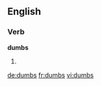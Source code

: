 ==English==

===Verb===
'''dumbs'''

# {{third-person singular of|dumb}}

[[de:dumbs]]
[[fr:dumbs]]
[[vi:dumbs]]